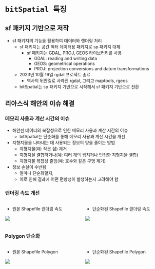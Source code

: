 # `bitSpatial 특징`

## sf 패키지 기반으로 저작

- sf 패키지의 기능을 활용하여 데이터와 랜더링 처리
    - sf 패키지는 공간 벡터 데이터용 패키지로 sp 패키지 대체
       - sf 패키지는 GDAL, PROJ, GEOS 라이브러리를 사용
          - GDAL: reading and writing data
          - GEOS: geometrical operations
          - PROJ: projection conversions and datum transformations
    - 2023년 10월 16일 rgdal 프로젝트 종료
       - 역사의 뒤안길로 사라진 rgdal, 그리고 maptools, rgeos
    - bitSpatial는 sp 패키지 기반으로 시작해서 sf 패키지 기반으로 전환
    

## 리아스식 해안의 이슈 해결 {.smaller}

::: panel-tabset

### 메모리 사용과 계산 시간의 이슈

- 해안선 데이터의 복잡성으로 인한 메모리 사용과 계산 시간의 이슈
    - bitSpatial는 단순화를 통해 메모리 사용과 계산 시간을 개선
- 지형지물을 나타내는 데 사용되는 정보의 양을 줄이는 방법
    - 지형지물(예: 작은 섬) 제거
    - 지형지물 결합하거나(예: 여러 개의 겹치거나 인접한 지형지물 결합)
    - 지형지물 복잡성 줄임(예: 호수와 같은 구멍 제거) 
- 정보 손실이 수반됨
    - 얼마나 단순화할지, 
    - 이로 인해 결과에 어떤 편향성이 발생하는지 고려해야 함  


### 랜더링 속도 개선 {.smaller}

::: columns

::: {.column width="50%"}

- 원본 Shapefile 랜더링 속도

![](img/elapse_origin.png)

:::



::: {.column width="50%"}

- 단순화된 Shapefile 랜더링 속도

![](img/elapse_simplify.png)
:::

:::

### Polygon 단순화

::: columns

::: {.column width="50%"}

- 원본 Shapefile Polygon

![](img/mega_origin.png)

:::

::: {.column width="50%"}

- 단순화된 Shapefile Polygon

![](img/mega_simplify.png)
:::

:::

::: 

